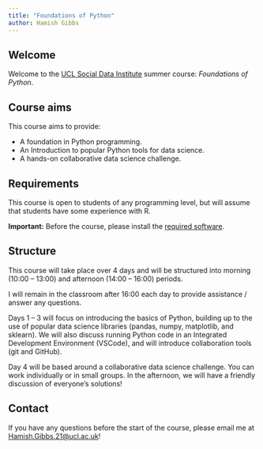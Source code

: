 ```yaml
---
title: "Foundations of Python"
author: Hamish Gibbs
---
```


## Welcome

Welcome to the [UCL Social Data Institute](https://www.ucl.ac.uk/social-data/home/social-data-institute) summer course: *Foundations of Python*. 

## Course aims

This course aims to provide:  

* A foundation in Python programming.  
* An Introduction to popular Python tools for data science.  
* A hands-on collaborative data science challenge.

## Requirements

This course is open to students of any programming level, but will assume that students have some experience with R. 

**Important:** Before the course, please install the [required software](./required_software.qmd).

## Structure

This course will take place over 4 days and will be structured into morning (10:00 – 13:00) and afternoon (14:00 – 16:00) periods. 

I will remain in the classroom after 16:00 each day to provide assistance / answer any questions.

Days 1 – 3 will focus on introducing the basics of Python, building up to the use of popular data science libraries (pandas, numpy, matplotlib, and sklearn). We will also discuss running Python code in an Integrated Development Environment (VSCode), and will introduce collaboration tools (git and GitHub).

Day 4 will be based around a collaborative data science challenge. You can work individually or in small groups. In the afternoon, we will have a friendly discussion of everyone's solutions!

## Contact

If you have any questions before the start of the course, please email me at [Hamish.Gibbs.21@ucl.ac.uk](mailto:Hamish.Gibbs.21@ucl.ac.uk)!
